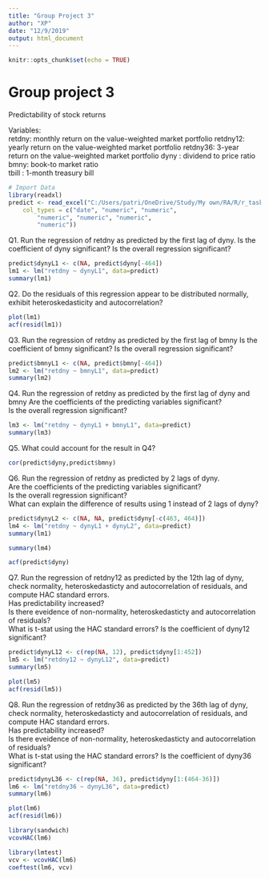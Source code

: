 ---
title: "Group Project 3"
author: "XP"
date: "12/9/2019"
output: html_document
---

```{r setup, include=FALSE}
knitr::opts_chunk$set(echo = TRUE)
```

# Group project 3
Predictability of stock returns

Variables:  
  retdny:         monthly  return on the value-weighted market portfolio 
  retdny12:     yearly  return on the value-weighted market portfolio 
  retdny36:     3-year  return on the value-weighted market portfolio 
  dyny :           dividend to price ratio     
  bmny:           book-to market ratio     
  tbill :             1-month treasury bill      
```{r}
# Import Data
library(readxl)
predict <- read_excel("C:/Users/patri/OneDrive/Study/My own/RA/R/r_tasks/Gianni/predict.xlsx", 
    col_types = c("date", "numeric", "numeric", 
        "numeric", "numeric", "numeric", 
        "numeric"))
```
  
  
  Q1. Run the regression of retdny as predicted by the first lag of dyny.
      Is the coefficient of dyny significant?  Is the overall regression significant? 
```{r}
predict$dynyL1 <- c(NA, predict$dyny[-464])
lm1 <- lm("retdny ~ dynyL1", data=predict)
summary(lm1)
```
      
Q2.  Do the residuals of this regression appear to be distributed normally, exhibit heteroskedasticity and autocorrelation? 
```{r}
plot(lm1)
acf(resid(lm1))
```


Q3. Run the regression of retdny as predicted by the first lag of bmny
      Is the coefficient of bmny significant?  Is the overall regression significant? 
```{r}
predict$bmnyL1 <- c(NA, predict$bmny[-464])
lm2 <- lm("retdny ~ bmnyL1", data=predict)
summary(lm2)
```
      


Q4. Run the regression of retdny as predicted by the first lag of dyny and bmny
      Are the coefficients of the predicting variables significant?  
      Is the overall regression significant?
```{r}
lm3 <- lm("retdny ~ dynyL1 + bmnyL1", data=predict)
summary(lm3)
```


Q5. What could account for the result in Q4? 
```{r}
cor(predict$dyny,predict$bmny)
```


Q6. Run the regression of retdny as predicted by 2 lags of dyny.  
      Are the coefficients of the predicting variables significant?  
      Is the overall regression significant?   
     What can explain the difference of results using 1 instead of 2 lags of dyny?
```{r}
predict$dynyL2 <- c(NA, NA, predict$dyny[-c(463, 464)])
lm4 <- lm("retdny ~ dynyL1 + dynyL2", data=predict)
summary(lm1)
```
```{r}
summary(lm4)
```

```{r}
acf(predict$dyny)
```


Q7. Run the regression of retdny12 as predicted by the 12th lag of dyny, check normality, heteroskedasticty and autocorrelation of residuals, and compute HAC standard errors.  
      Has predictability increased?   
      Is there eveidence of non-normality, heteroskedasticty and autocorrelation of residuals?  
      What is t-stat using the HAC standard errors? Is the coefficient of dyny12 significant?
```{r}
predict$dynyL12 <- c(rep(NA, 12), predict$dyny[1:452])
lm5 <- lm("retdny12 ~ dynyL12", data=predict)
summary(lm5)
```
```{r}
plot(lm5)
acf(resid(lm5))
```


Q8. Run the regression of retdny36 as predicted by the 36th lag of dyny, check normality, heteroskedasticty and autocorrelation of residuals, and compute HAC standard errors.  
      Has predictability increased?   
      Is there eveidence of non-normality, heteroskedasticty and autocorrelation of residuals?  
      What is t-stat using the HAC standard errors? Is the coefficient of dyny36 significant?
```{r}
predict$dynyL36 <- c(rep(NA, 36), predict$dyny[1:(464-36)])
lm6 <- lm("retdny36 ~ dynyL36", data=predict)
summary(lm6)
```
```{r}
plot(lm6)
acf(resid(lm6))
```
```{r}
library(sandwich)
vcovHAC(lm6)
```
```{r}
library(lmtest)
vcv <- vcovHAC(lm6)
coeftest(lm6, vcv)
```






      
      